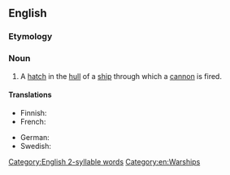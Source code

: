 ==English==

===Etymology===
{{compound|en|gun|port}}

===Noun===
{{en-noun}}

# A [[hatch]] in the [[hull]] of a [[ship]] through which a [[cannon]] is fired.

====Translations====
{{trans-top|a hatch in the hull of a ship through which a cannon is fired}}
* Finnish: {{t|fi|tykkiportti}}
* French: {{t+|fr|sabord}}
{{trans-mid}}
* German: {{t+|de|Stückpforte|f}}
* Swedish: {{t+|sv|kanonport|c}}
{{trans-bottom}}

[[Category:English 2-syllable words]]
[[Category:en:Warships]]